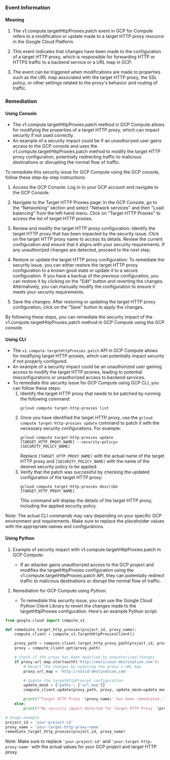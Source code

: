 
### Event Information

#### Meaning

1. The v1.compute.targetHttpProxies.patch event in GCP for Compute refers to a modification or update made to a target HTTP proxy resource in the Google Cloud Platform.

2. This event indicates that changes have been made to the configuration of a target HTTP proxy, which is responsible for forwarding HTTP or HTTPS traffic to a backend service or a URL map in GCP.

3. The event can be triggered when modifications are made to properties such as the URL map associated with the target HTTP proxy, the SSL policy, or other settings related to the proxy's behavior and routing of traffic.

### Remediation

#### Using Console

- The v1.compute.targetHttpProxies.patch method in GCP Compute allows for modifying the properties of a target HTTP proxy, which can impact security if not used correctly.
- An example of a security impact could be if an unauthorized user gains access to the GCP console and uses the v1.compute.targetHttpProxies.patch method to modify the target HTTP proxy configuration, potentially redirecting traffic to malicious destinations or disrupting the normal flow of traffic.

To remediate this security issue for GCP Compute using the GCP console, follow these step-by-step instructions:

1. Access the GCP Console: Log in to your GCP account and navigate to the GCP Console.

2. Navigate to the Target HTTP Proxies page: In the GCP Console, go to the "Networking" section and select "Network services" and then "Load balancing" from the left-hand menu. Click on "Target HTTP Proxies" to access the list of target HTTP proxies.

3. Review and modify the target HTTP proxy configuration: Identify the target HTTP proxy that has been impacted by the security issue. Click on the target HTTP proxy name to access its details. Review the current configuration and ensure that it aligns with your security requirements. If any unauthorized changes are detected, proceed to the next step.

4. Restore or update the target HTTP proxy configuration: To remediate the security issue, you can either restore the target HTTP proxy configuration to a known good state or update it to a secure configuration. If you have a backup of the previous configuration, you can restore it by clicking on the "Edit" button and reverting the changes. Alternatively, you can manually modify the configuration to ensure it meets your security requirements.

5. Save the changes: After restoring or updating the target HTTP proxy configuration, click on the "Save" button to apply the changes.

By following these steps, you can remediate the security impact of the v1.compute.targetHttpProxies.patch method in GCP Compute using the GCP console.

#### Using CLI

- The `v1.compute.targetHttpProxies.patch` API in GCP Compute allows for modifying target HTTP proxies, which can potentially impact security if not properly configured.
- An example of a security impact could be an unauthorized user gaining access to modify the target HTTP proxies, leading to potential misconfigurations or unauthorized access to backend services.
- To remediate this security issue for GCP Compute using GCP CLI, you can follow these steps:
  1. Identify the target HTTP proxy that needs to be patched by running the following command:
     ```
     gcloud compute target-http-proxies list
     ```
  2. Once you have identified the target HTTP proxy, use the `gcloud compute target-http-proxies update` command to patch it with the necessary security configurations. For example:
     ```
     gcloud compute target-http-proxies update [TARGET_HTTP_PROXY_NAME] --security-policy=[SECURITY_POLICY_NAME]
     ```
     Replace `[TARGET_HTTP_PROXY_NAME]` with the actual name of the target HTTP proxy and `[SECURITY_POLICY_NAME]` with the name of the desired security policy to be applied.
  3. Verify that the patch was successful by checking the updated configuration of the target HTTP proxy:
     ```
     gcloud compute target-http-proxies describe [TARGET_HTTP_PROXY_NAME]
     ```
     This command will display the details of the target HTTP proxy, including the applied security policy.

Note: The actual CLI commands may vary depending on your specific GCP environment and requirements. Make sure to replace the placeholder values with the appropriate names and configurations.

#### Using Python

1. Example of security impact with v1.compute.targetHttpProxies.patch in GCP Compute:
   - If an attacker gains unauthorized access to the GCP project and modifies the targetHttpProxies configuration using the v1.compute.targetHttpProxies.patch API, they can potentially redirect traffic to malicious destinations or disrupt the normal flow of traffic.

2. Remediation for GCP Compute using Python:
   - To remediate this security issue, you can use the Google Cloud Python Client Library to revert the changes made to the targetHttpProxies configuration. Here's an example Python script:

```python
from google.cloud import compute_v1

def remediate_target_http_proxies(project_id, proxy_name):
    compute_client = compute_v1.TargetHttpProxiesClient()

    proxy_path = compute_client.target_http_proxy_path(project_id, proxy_name)
    proxy = compute_client.get(proxy_path)

    # Check if the proxy has been modified by unauthorized changes
    if proxy.url_map.startswith('http://malicious-destination.com'):
        # Revert the changes by updating the proxy's URL map
        proxy.url_map = 'http://valid-destination.com'

        # Update the targetHttpProxies configuration
        update_mask = {'paths': ['url_map']}
        compute_client.update(proxy_path, proxy, update_mask=update_mask)

        print(f"Target HTTP Proxy '{proxy_name}' has been remediated.")
    else:
        print(f"No security impact detected for Target HTTP Proxy '{proxy_name}'.")

# Usage example
project_id = 'your-project-id'
proxy_name = 'your-target-http-proxy-name'
remediate_target_http_proxies(project_id, proxy_name)
```

Note: Make sure to replace `'your-project-id'` and `'your-target-http-proxy-name'` with the actual values for your GCP project and target HTTP proxy.

